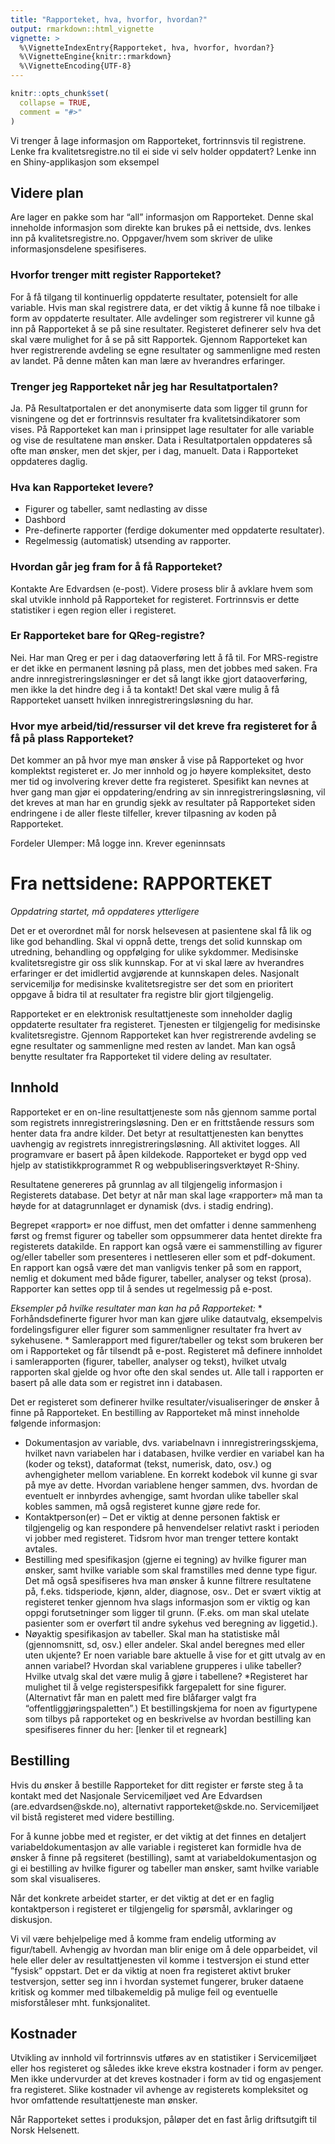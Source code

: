```yaml
---
title: "Rapporteket, hva, hvorfor, hvordan?"
output: rmarkdown::html_vignette
vignette: >
  %\VignetteIndexEntry{Rapporteket, hva, hvorfor, hvordan?}
  %\VignetteEngine{knitr::rmarkdown}
  %\VignetteEncoding{UTF-8}
---
```


```r
knitr::opts_chunk$set(
  collapse = TRUE,
  comment = "#>"
)
```

Vi trenger å lage informasjon om Rapporteket, fortrinnsvis til registrene.
Lenke fra kvalitetsregistre.no til ei side vi selv holder oppdatert? Lenke inn en Shiny-applikasjon som eksempel

## Videre plan
Are lager en pakke som har "all" informasjon om Rapporteket. Denne skal inneholde
informasjon som direkte kan brukes på ei nettside, dvs. lenkes inn på kvalitetsregistre.no. Oppgaver/hvem som skriver de ulike informasjonsdelene  spesifiseres.


### Hvorfor trenger mitt register Rapporteket?
For å få tilgang til kontinuerlig oppdaterte resultater, potensielt for alle variable.
Hvis man skal registrere data, er det viktig å kunne få noe tilbake i form av oppdaterte resultater. Alle avdelinger som registrerer vil kunne gå inn på Rapporteket å se på sine resultater. Registeret definerer selv hva det skal være mulighet for å se på sitt Rapportek.
Gjennom Rapporteket kan hver registrerende avdeling se egne resultater og sammenligne med resten av landet. På denne måten kan man lære av hverandres erfaringer. 

### Trenger jeg Rapporteket når jeg har Resultatportalen?
Ja. 
På Resultatportalen er det anonymiserte data som ligger til grunn for visningene og det er fortrinnsvis resultater fra kvalitetsindikatorer som vises. På Rapporteket kan man i prinsippet lage resultater for alle variable og vise de resultatene man ønsker. Data i Resultatportalen oppdateres så ofte man ønsker, men det skjer, per i dag, manuelt. Data i Rapporteket oppdateres daglig.

### Hva kan Rapporteket levere?
* Figurer og tabeller, samt nedlasting av disse
* Dashbord
* Pre-definerte rapporter (ferdige dokumenter med oppdaterte resultater).
* Regelmessig (automatisk) utsending av rapporter.


### Hvordan går jeg fram for å få Rapporteket?
Kontakte Are Edvardsen (e-post). Videre prosess blir å avklare hvem som skal utvikle innhold på Rapporteket for registeret. Fortrinnsvis er dette statistiker i egen region eller i registeret.

### Er Rapporteket bare for QReg-registre?
Nei.
Har man Qreg er per i dag dataoverføring lett å få til. For MRS-registre er det 
ikke en permanent løsning på plass, men det jobbes med saken. Fra andre innregistreringsløsninger 
er det så langt ikke gjort dataoverføring, men ikke la det hindre deg i å ta kontakt! Det skal være mulig å få Rapporteket uansett hvilken innregistreringsløsning du har.  


### Hvor mye arbeid/tid/ressurser vil det kreve fra registeret for å få på plass Rapporteket?
Det kommer an på hvor mye man ønsker å vise på Rapporteket og hvor komplektst registeret er.
Jo mer innhold og jo høyere kompleksitet, desto mer tid og involvering krever dette fra registeret. 
Spesifikt kan nevnes at hver gang man gjør ei oppdatering/endring av sin innregistreringsløsning, vil det kreves at man har en grundig sjekk av resultater på Rapporteket siden endringene i de aller fleste tilfeller, krever tilpasning av koden på Rapporteket.


Fordeler
Ulemper: Må logge inn. Krever egeninnsats 


# Fra nettsidene: RAPPORTEKET
*Oppdatring startet, må oppdateres ytterligere*

Det er et overordnet mål for norsk helsevesen at pasientene skal få lik og like god behandling. 
Skal vi oppnå dette, trengs det solid kunnskap om utredning, behandling og oppfølging for ulike sykdommer. Medisinske kvalitetsregistre gir oss slik kunnskap. For at vi skal lære av hverandres erfaringer er det imidlertid avgjørende at kunnskapen deles. Nasjonalt servicemiljø for medisinske kvalitetsregistre ser det som en prioritert oppgave å bidra til at resultater fra registre blir gjort tilgjengelig.

Rapporteket er en elektronisk resultattjeneste som inneholder daglig oppdaterte resultater fra registeret. Tjenesten er tilgjengelig for medisinske kvalitetsregistre. 
Gjennom Rapporteket kan hver registrerende avdeling se egne resultater og sammenligne med resten av landet. Man kan også benytte resultater fra Rapporteket til videre deling av resultater.

 
## Innhold
Rapporteket er en on-line resultattjeneste som nås gjennom samme portal som registrets innregistreringsløsning. Den er en frittstående ressurs som henter data fra andre kilder. Det betyr at resultattjenesten kan benyttes uavhengig av registrets innregistreringsløsning. All aktivitet logges. All programvare er basert på åpen kildekode. Rapporteket er bygd opp ved hjelp av  statistikkprogrammet R og webpubliseringsverktøyet R-Shiny. 

Resultatene genereres på grunnlag av all tilgjengelig informasjon i Registerets database. Det betyr at når man skal lage «rapporter» må man ta høyde for at datagrunnlaget er dynamisk (dvs. i stadig endring).

Begrepet «rapport» er noe diffust, men det omfatter i denne sammenheng først og fremst figurer og tabeller som oppsummerer data hentet direkte fra registerets datakilde. En rapport kan også være ei sammenstilling av figurer og/eller tabeller som presenteres i nettleseren eller som et pdf-dokument. En rapport kan også være det man vanligvis tenker på som en rapport, nemlig et dokument med både figurer, tabeller, analyser og tekst (prosa). Rapporter kan settes opp til å sendes ut regelmessig  på e-post.

_Eksempler på hvilke resultater man kan ha på Rapporteket:_
* Forhåndsdefinerte figurer hvor man kan gjøre ulike datautvalg, eksempelvis fordelingsfigurer eller figurer som sammenligner resultater fra hvert av sykehusene. 
* Samlerapport med figurer/tabeller og tekst som brukeren ber om i Rapporteket og får tilsendt på e-post. Registeret må definere innholdet i samlerapporten (figurer, tabeller, analyser og tekst), hvilket utvalg rapporten skal gjelde og hvor ofte den skal sendes ut. Alle tall i rapporten er basert på alle data som er registret inn i databasen.  


Det er registeret som definerer hvilke resultater/visualiseringer de ønsker å finne på Rapporteket. En bestilling av Rapporteket må minst inneholde følgende informasjon:

* Dokumentasjon av variable, dvs. variabelnavn i innregistreringsskjema, hvilket navn variabelen har i databasen, hvilke verdier en variabel kan ha (koder og tekst), dataformat (tekst, numerisk, dato, osv.) og avhengigheter mellom variablene. En korrekt kodebok vil kunne gi svar på mye av dette. Hvordan variablene henger sammen, dvs. hvordan de eventuelt er innbyrdes avhengige, samt hvordan ulike tabeller skal kobles sammen, må også registeret kunne gjøre rede for.
* Kontaktperson(er) – Det er viktig at denne personen faktisk er tilgjengelig og kan respondere på henvendelser relativt raskt i perioden vi jobber med registeret. Tidsrom hvor man trenger tettere kontakt avtales.
* Bestilling med spesifikasjon (gjerne ei tegning) av hvilke figurer man ønsker, samt hvilke variable som skal framstilles med denne type figur. Det må også spesifiseres hva man ønsker å kunne filtrere resultatene på, f.eks. tidsperiode, kjønn, alder, diagnose, osv..  Det er svært viktig at registeret tenker gjennom hva slags informasjon som er viktig og kan oppgi forutsetninger som ligger til grunn. (F.eks. om man skal utelate pasienter som er overført til andre sykehus ved beregning av liggetid.).
* Nøyaktig spesifikasjon av tabeller. Skal man ha statistiske mål (gjennomsnitt, sd, osv.) eller andeler. Skal andel beregnes med eller uten ukjente? Er noen variable bare aktuelle å vise for et gitt utvalg av en annen variabel? Hvordan skal variablene grupperes i ulike tabeller? Hvilke utvalg skal det være mulig å gjøre i tabellene?
*Registeret har mulighet til å velge registerspesifikk fargepalett for sine figurer. (Alternativt får man en palett med fire blåfarger valgt fra "offentliggjøringspaletten".)
Et bestillingskjema for noen av figurtypene som tilbys på rapporteket og en beskrivelse av hvordan bestilling kan spesifiseres finner du her: [lenker til et regneark]

## Bestilling
Hvis du ønsker å bestille Rapporteket for ditt register er første steg å ta kontakt med det Nasjonale Servicemiljøet ved Are Edvardsen (are.edvardsen@skde.no), alternativt rapporteket@skde.no. Servicemiljøet vil bistå registeret med videre bestilling.

For å kunne jobbe med et register, er det viktig at det finnes en detaljert  variabeldokumentasjon av alle variable i registeret  kan formidle hva de ønsker å finne på regsiteret (bestilling), samt at variabeldokumentasjon og gi ei bestilling av hvilke figurer og tabeller man ønsker, samt hvilke variable som skal visualiseres.

Når det konkrete arbeidet starter, er det viktig at det er en faglig kontaktperson i registeret er tilgjengelig for spørsmål, avklaringer og diskusjon.

Vi vil være behjelpelige med å komme fram endelig utforming av figur/tabell. Avhengig av hvordan man blir enige om å dele opparbeidet, vil hele eller deler av resultattjenesten vil komme i testversjon ei stund etter ”fysisk” oppstart. Det er da viktig at noen fra registeret aktivt bruker testversjon, setter seg inn i hvordan systemet fungerer, bruker dataene kritisk og kommer med tilbakemeldig på mulige feil og eventuelle misforståleser mht. funksjonalitet.

## Kostnader
Utvikling av innhold vil fortrinnsvis utføres av en statistiker i Servicemiljøet eller hos registeret og således ikke kreve ekstra kostnader i form av penger. Men ikke undervurder at det kreves kostnader i form av tid og engasjement fra registeret. Slike kostnader vil avhenge av registerets kompleksitet og hvor omfattende resultattjeneste man ønsker. 

Når Rapporteket settes i produksjon, påløper det en fast årlig driftsutgift til Norsk Helsenett.
